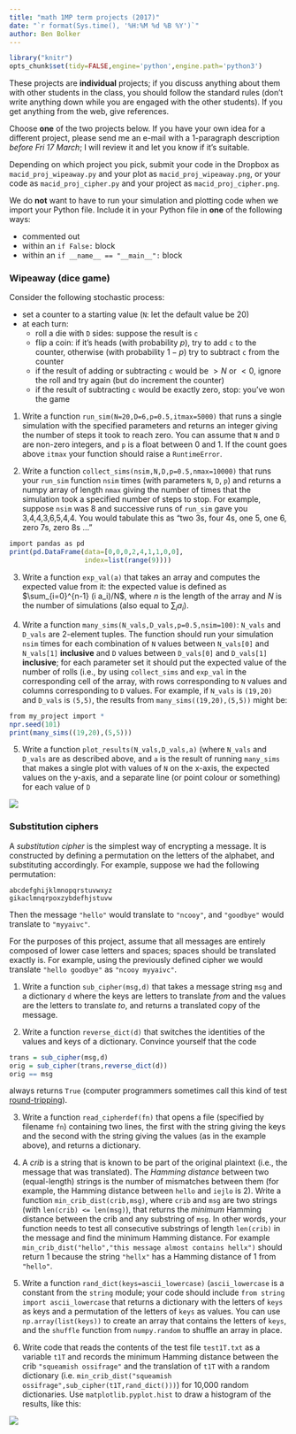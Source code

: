 ```yaml
---
title: "math 1MP term projects (2017)"
date: "`r format(Sys.time(), '%H:%M %d %B %Y')`"
author: Ben Bolker
---
```


```r
library("knitr")
opts_chunk$set(tidy=FALSE,engine='python',engine.path='python3')
```

These projects are **individual** projects; if you discuss anything about them with other students in the class, you should follow the standard rules (don't write anything down while you are engaged with the other students).  If you get anything from the web, give references.

Choose **one** of the two projects below. If you have your own idea for a different project, please send me an e-mail with a 1-paragraph description *before Fri 17 March*; I will review it and let you know if it's suitable.

Depending on which project you pick, submit your code in the Dropbox as `macid_proj_wipeaway.py` and your plot as `macid_proj_wipeaway.png`, or your code as `macid_proj_cipher.py` and your project as `macid_proj_cipher.png`.

We do **not** want to have to run your simulation and plotting code when we import your Python file. Include it in your Python file in **one** of the following ways:

- commented out
- within an `if False:` block
- within an `if __name__ == "__main__":` block


### Wipeaway (dice game)

Consider the following stochastic process:

- set a counter to a starting value (`N`: let the default value be 20)
- at each turn:
    - roll a die with `D` sides: suppose the result is `c`
	- flip a coin: if it's heads (with probability $p$), try to add `c` to the counter, otherwise (with probability $1-p$) try to subtract `c` from the counter
	- if the result of adding or subtracting `c` would be $>N$ or $<0$, ignore the roll and try again (but do increment the counter)
	- if the result of subtracting `c` would be exactly zero, stop: you've won the game

1. Write a function `run_sim(N=20,D=6,p=0.5,itmax=5000)` that runs a single simulation with the specified parameters and returns an integer giving the number of steps it took to reach zero. You can assume that `N` and `D` are non-zero integers, and `p` is a float between 0 and 1. If the count goes above `itmax` your function should raise a `RuntimeError`.

2. Write a function `collect_sims(nsim,N,D,p=0.5,nmax=10000)` that runs your `run_sim` function `nsim` times (with parameters `N`, `D`, `p`) and returns a numpy array of length `nmax` giving the number of times that the simulation took a specified number of steps to stop. For example, suppose `nsim` was 8 and successive runs of `run_sim` gave you 3,4,4,3,6,5,4,4. You would tabulate this as "two 3s, four 4s, one 5, one 6, zero 7s, zero 8s ... "
```r
import pandas as pd
print(pd.DataFrame(data=[0,0,0,2,4,1,1,0,0],
                   index=list(range(9))))
```

3. Write a function `exp_val(a)` that takes an array and computes the expected value from it: the expected value is defined as $\sum_{i=0}^{n-1} (i a_i)/N$, where $n$ is the length of the array and $N$ is the number of simulations (also equal to $\sum_i a_i$).

4. Write a function `many_sims(N_vals,D_vals,p=0.5,nsim=100)`: `N_vals` and `D_vals` are 2-element tuples. The function should run your simulation `nsim` times for each combination of `N` values between `N_vals[0]` and `N_vals[1]` **inclusive** and `D` values between `D_vals[0]` and `D_vals[1]` **inclusive**; for each parameter set it should put the expected value of the number of rolls (i.e., by using `collect_sims` and `exp_val` in the corresponding cell of the array, with rows corresponding to `N` values and columns corresponding to `D` values. For example, if `N_vals` is `(19,20)` and `D_vals` is `(5,5)`, the results from `many_sims((19,20),(5,5))` might be:
```r
from my_project import *
npr.seed(101)
print(many_sims((19,20),(5,5)))
```

5. Write a function `plot_results(N_vals,D_vals,a)` (where `N_vals` and `D_vals` are as described above, and `a` is the result of running `many_sims` that makes a single plot with values of `N` on the x-axis, the expected values on the y-axis, and a separate line (or point colour or something) for each value of `D`

![](manysims.png)

### Substitution ciphers

A *substitution cipher* is the simplest way of encrypting a message. It is constructed by defining a permutation on the letters of the alphabet, and substituting accordingly. For example, suppose we had the following permutation:
```
abcdefghijklmnopqrstuvwxyz
gikaclmnqrpoxzybdefhjstuvw
```
Then the message `"hello"` would translate to `"ncooy"`, and `"goodbye"` would translate to `"myyaivc"`.

For the purposes of this project, assume that all messages are entirely composed of lower case letters and spaces; spaces should be translated exactly is.  For example, using the previously defined cipher we would translate `"hello goodbye"` as `"ncooy myyaivc"`.

1. Write a function `sub_cipher(msg,d)` that takes a message string `msg` and a dictionary `d` where the keys are letters to translate *from* and the values are the letters to translate *to*, and returns a translated copy of the message.

2. Write a function `reverse_dict(d)` that switches the identities of the values and keys of a dictionary. Convince yourself that the code

```r
trans = sub_cipher(msg,d)
orig = sub_cipher(trans,reverse_dict(d))
orig == msg
```
always returns `True` (computer programmers sometimes call this kind of test [round-tripping](http://www.yourdictionary.com/round-tripping)).

3. Write a function `read_cipherdef(fn)` that opens a file (specified by filename `fn`) containing two lines, the first with the string giving the keys and the second with the string giving the values (as in the example above), and returns a dictionary.

4. A *crib* is a string that is known to be part of the original plaintext (i.e., the message that was translated). The *Hamming distance* between two (equal-length) strings is the number of mismatches between them (for example, the Hamming distance between `hello` and `iejlo` is 2). Write a function `min_crib_dist(crib,msg)`, where `crib` and `msg` are two strings (with `len(crib) <= len(msg)`), that returns the *minimum* Hamming distance between the crib and any substring of `msg`. In other words, your function needs to test all consecutive substrings of length `len(crib)` in the message and find the minimum Hamming distance.  For example `min_crib_dist("hello","this message almost contains hellx")` should return 1 because the string `"hellx"` has a Hamming distance of 1 from `"hello"`.

5. Write a function `rand_dict(keys=ascii_lowercase)` (`ascii_lowercase` is a constant from the `string` module; your code should include `from string import ascii_lowercase` that returns a dictionary with the letters of `keys` as keys and a permutation of the letters of `keys` as values. You can use `np.array(list(keys))` to create an array that contains the letters of `keys`, and the `shuffle` function from `numpy.random` to shuffle an array in place.

6. Write code that reads the contents of the test file `test1T.txt` as a variable `t1T` and records the minimum Hamming distance between the crib `"squeamish ossifrage"` and the translation of `t1T` with a random dictionary (i.e. `min_crib_dist("squeamish ossifrage",sub_cipher(t1T,rand_dict()))`) for 10,000 random dictionaries. Use `matplotlib.pyplot.hist` to draw a histogram of the results, like this:

![](cipher_hist.png)
